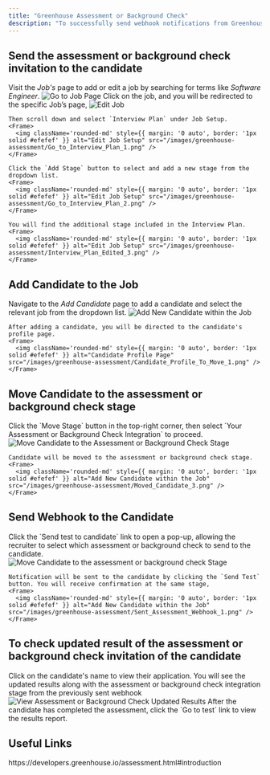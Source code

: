 ```yaml
---
title: "Greenhouse Assessment or Background Check"
description: "To successfully send webhook notifications from Greenhouse, follow these steps in your Greenhouse account, and complete the necessary actions."
---
```




## Send the assessment or background check invitation to the candidate

<Steps>
  <Step title="Add Assessment or Background Check stage with in the specific Job">
    Visit the <i>Job's</i> page to add or edit a job by searching for terms like <i>Software Engineer</i>.
    <Frame>
      <img className='rounded-md' style={{ margin: '0 auto', border: '1px solid #efefef' }} alt="Go to Job Page" src="/images/greenhouse-assessment/Go_to_Job_Page_1.png" />
    </Frame>
    Click on the job, and you will be redirected to the specific Job’s page,
    <Frame>
      <img className='rounded-md' style={{ margin: '0 auto', border: '1px solid #efefef' }} alt="Edit Job" src="/images/greenhouse-assessment/Go_to_Job_Edit_2.png" />
    </Frame>

    Then scroll down and select `Interview Plan` under Job Setup.
    <Frame>
      <img className='rounded-md' style={{ margin: '0 auto', border: '1px solid #efefef' }} alt="Edit Job Setup" src="/images/greenhouse-assessment/Go_to_Interview_Plan_1.png" />
    </Frame>

    Click the `Add Stage` button to select and add a new stage from the dropdown list.
    <Frame>
      <img className='rounded-md' style={{ margin: '0 auto', border: '1px solid #efefef' }} alt="Edit Job Setup" src="/images/greenhouse-assessment/Go_to_Interview_Plan_2.png" />
    </Frame>

    You will find the additional stage included in the Interview Plan.
    <Frame>
      <img className='rounded-md' style={{ margin: '0 auto', border: '1px solid #efefef' }} alt="Edit Job Setup" src="/images/greenhouse-assessment/Interview_Plan_Edited_3.png" />
    </Frame>
  </Step>
</Steps>

## Add Candidate to the Job

<Steps>
  <Step title="Add a New Candidate within the Job">
    Navigate to the <i>Add Candidate</i> page to add a candidate and select the relevant job from the dropdown list.
    <Frame>
      <img className='rounded-md' style={{ margin: '0 auto', border: '1px solid #efefef' }} alt="Add New Candidate within the Job" src="/images/greenhouse-assessment/Add_Candidate_1.png" />
    </Frame>

    After adding a candidate, you will be directed to the candidate's profile page.
    <Frame>
      <img className='rounded-md' style={{ margin: '0 auto', border: '1px solid #efefef' }} alt="Candidate Profile Page" src="/images/greenhouse-assessment/Candidate_Profile_To_Move_1.png" />
    </Frame>
  </Step>
</Steps>

## Move Candidate to the assessment or background check stage

<Steps>
  <Step title="Move Candidate to the assessment or background check stage">
    Click the `Move Stage` button in the top-right corner, then select `Your Assessment or Background Check Integration` to proceed.
    <Frame>
      <img className='rounded-md' style={{ margin: '0 auto', border: '1px solid #efefef' }} alt="Move Candidate to the Assessment or Background Check Stage" src="/images/greenhouse-assessment/Move_Candidate_2.png" />
    </Frame>

    Candidate will be moved to the assessment or background check stage.
    <Frame>
      <img className='rounded-md' style={{ margin: '0 auto', border: '1px solid #efefef' }} alt="Add New Candidate within the Job" src="/images/greenhouse-assessment/Moved_Candidate_3.png" />
    </Frame>
  </Step>
</Steps>

## Send Webhook to the Candidate

<Steps>
  <Step title="Please choose "Test" from the dropdown menu to send the assessment or background check.">
    Click the `Send test to candidate` link to open a pop-up, allowing the recruiter to select which assessment or background check to send to the candidate.
    <Frame>
      <img className='rounded-md' style={{ margin: '0 auto', border: '1px solid #efefef' }} alt="Move Candidate to the assessment or background check Stage" src="/images/greenhouse-assessment/Select_Assessment_1.png" />
    </Frame>

    Notification will be sent to the candidate by clicking the `Send Test` button. You will receive confirmation at the same stage,
    <Frame>
      <img className='rounded-md' style={{ margin: '0 auto', border: '1px solid #efefef' }} alt="Add New Candidate within the Job" src="/images/greenhouse-assessment/Sent_Assessment_Webhook_1.png" />
    </Frame>
  </Step>
</Steps>

## To check updated result of the assessment or background check invitation of the candidate

<Steps>
  <Step title="To see the updated results of assessment">
    Click on the candidate's name to view their application. You will see the updated results along with the assessment or background check integration stage from the previously sent webhook
    <Frame>
      <img className='rounded-md' style={{ margin: '0 auto', border: '1px solid #efefef' }} alt="View Assessment or Background Check Updated Results" src="/images/greenhouse-assessment/Check_Result.png" />
    </Frame>
    After the candidate has completed the assessment, click the `Go to test` link to view the results report.

  </Step>
</Steps>


<IntegrationFooter />

## Useful Links
<Card title="API Reference" icon="link" href="https://developers.greenhouse.io/assessment.html#introduction">
    https://developers.greenhouse.io/assessment.html#introduction
</Card>